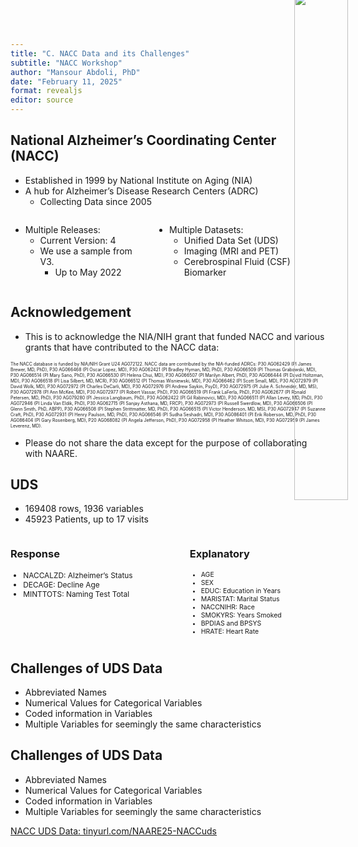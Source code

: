 ```yaml
---
title: "C. NACC Data and its Challenges"
subtitle: "NACC Workshop"
author: "Mansour Abdoli, PhD"
date: "February 11, 2025"
format: revealjs
editor: source
---
```


## National Alzheimer’s Coordinating Center (NACC)

- Established in 1999 by National Institute on Aging (NIA)
- A hub for Alzheimer's Disease Research Centers (ADRC)
  - Collecting Data since 2005
  
:::: columns

::: column

- Multiple Releases:
  - Current Version: 4
  - We use a sample from V3.
      - Up to May 2022
  
:::

::: column

- Multiple Datasets:
  - Unified Data Set (UDS)
  - Imaging (MRI and PET)
  - Cerebrospinal Fluid (CSF) Biomarker 
  
:::
::::

## Acknowledgement
- This is to acknowledge the NIA/NIH grant that funded NACC and various grants that have contributed to the NACC data:

::: {style="font-size: .5em;"}
The NACC database is funded by NIA/NIH Grant U24 AG072122. NACC data are contributed by the NIA-funded ADRCs: P30 AG062429 (PI James Brewer, MD, PhD), P30 AG066468 (PI Oscar Lopez, MD), P30 AG062421 (PI Bradley Hyman, MD, PhD), P30 AG066509 (PI Thomas Grabowski, MD), P30 AG066514 (PI Mary Sano, PhD), P30 AG066530 (PI Helena Chui, MD), P30 AG066507 (PI Marilyn Albert, PhD), P30 AG066444 (PI David Holtzman, MD), P30 AG066518 (PI Lisa Silbert, MD, MCR), P30 AG066512 (PI Thomas Wisniewski, MD), P30 AG066462 (PI Scott Small, MD), P30 AG072979 (PI David Wolk, MD), P30 AG072972 (PI Charles DeCarli, MD), P30 AG072976 (PI Andrew Saykin, PsyD), P30 AG072975 (PI Julie A. Schneider, MD, MS), P30 AG072978 (PI Ann McKee, MD), P30 AG072977 (PI Robert Vassar, PhD), P30 AG066519 (PI Frank LaFerla, PhD), P30 AG062677 (PI Ronald Petersen, MD, PhD), P30 AG079280 (PI Jessica Langbaum, PhD), P30 AG062422 (PI Gil Rabinovici, MD), P30 AG066511 (PI Allan Levey, MD, PhD), P30 AG072946 (PI Linda Van Eldik, PhD), P30 AG062715 (PI Sanjay Asthana, MD, FRCP), P30 AG072973 (PI Russell Swerdlow, MD), P30 AG066506 (PI Glenn Smith, PhD, ABPP), P30 AG066508 (PI Stephen Strittmatter, MD, PhD), P30 AG066515 (PI Victor Henderson, MD, MS), P30 AG072947 (PI Suzanne Craft, PhD), P30 AG072931 (PI Henry Paulson, MD, PhD), P30 AG066546 (PI Sudha Seshadri, MD), P30 AG086401 (PI Erik Roberson, MD, PhD), P30 AG086404 (PI Gary Rosenberg, MD), P20 AG068082 (PI Angela Jefferson, PhD), P30 AG072958 (PI Heather Whitson, MD), P30 AG072959 (PI James Leverenz, MD).
:::

- Please do not share the data except for the purpose of collaborating with NAARE.

## UDS
- 169408 rows, 1936 variables
- 45923 Patients, up to 17 visits

::::: columns 
:::: column
### Response
::: {style="font-size: .85em;"}
  - NACCALZD: Alzheimer's Status
  - DECAGE: Decline Age
  - MINTTOTS: Naming Test Total
:::
::::

:::: column
### Explanatory
::: {style="font-size: .75em;"}
  - AGE
  - SEX
  - EDUC: Education in Years
  - MARISTAT: Marital Status
  - NACCNIHR: Race
  - SMOKYRS: Years Smoked
  - BPDIAS and BPSYS
  - HRATE: Heart Rate
:::
::::

:::::

## Challenges of UDS Data

- Abbreviated Names
- Numerical Values for Categorical Variables
- Coded information in Variables
- Multiple Variables for seemingly the same characteristics

## Challenges of UDS Data

- Abbreviated Names
- Numerical Values for Categorical Variables
- Coded information in Variables
- Multiple Variables for seemingly the same characteristics

[NACC UDS Data: tinyurl.com/NAARE25-NACCuds](https://colab.research.google.com/drive/10iQ60QY89Rou1fSF4p6udYg6rzvw4icW?usp=sharing)

<div>
  <img src="img/QRcode_NACC-UDS-Data.png" style="position: absolute; top: -10px; right: -10px; width: 30%; height: 45%; z-index: 2;">
</div>


